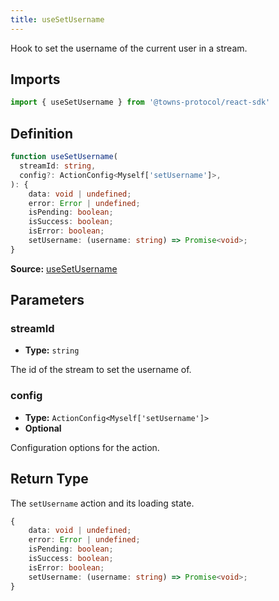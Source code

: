 ```yaml
---
title: useSetUsername
---
```

Hook to set the username of the current user in a stream.

## Imports

```ts
import { useSetUsername } from '@towns-protocol/react-sdk'
```

## Definition

```ts
function useSetUsername(
  streamId: string,
  config?: ActionConfig<Myself['setUsername']>,
): {
    data: void | undefined;
    error: Error | undefined;
    isPending: boolean;
    isSuccess: boolean;
    isError: boolean;
    setUsername: (username: string) => Promise<void>;
}
```

**Source:** [useSetUsername](https://github.com/towns-protocol/towns/blob/main/packages/react-sdk/src/useMyMember.ts)

## Parameters

### streamId

- **Type:** `string`

The id of the stream to set the username of.

### config

- **Type:** `ActionConfig<Myself['setUsername']>`
- **Optional**

Configuration options for the action.

## Return Type

The `setUsername` action and its loading state.

```ts
{
    data: void | undefined;
    error: Error | undefined;
    isPending: boolean;
    isSuccess: boolean;
    isError: boolean;
    setUsername: (username: string) => Promise<void>;
}
```

